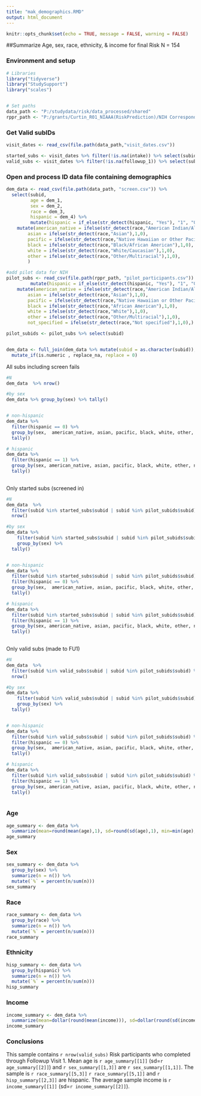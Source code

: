 ```yaml
---
title: "mak_demographics.RMD"
output: html_document
---
```


```r
knitr::opts_chunk$set(echo = TRUE, message = FALSE, warning = FALSE)
```

##Summarize Age, sex, race, ethnicity, & income for final Risk N = 154

### Environment and setup
```r
# Libraries
library("tidyverse")
library("StudySupport")
library("scales")


# Set paths
data_path <- "P:/studydata/risk/data_processed/shared"
rppr_path <- "P:/grants/Curtin_R01_NIAAA(RiskPrediction)/NIH Correspondence/Final RPPR 2022"
```

### Get Valid subIDs
```r
visit_dates <- read_csv(file.path(data_path,"visit_dates.csv"))

started_subs <- visit_dates %>% filter(!is.na(intake)) %>% select(subid)
valid_subs <- visit_dates %>% filter(!is.na(followup_1)) %>% select(subid)

```

### Open and process ID data file containing demographics
```r
dem_data <- read_csv(file.path(data_path, "screen.csv")) %>%
  select(subid,  
         age = dem_1, 
         sex = dem_2, 
         race = dem_3, 
         hispanic = dem_4) %>%
         mutate(hispanic = if_else(str_detect(hispanic, "Yes"), "1", "0")) %>% 
    mutate(american_native = ifelse(str_detect(race,"American Indian/Alaska Native"),1,0),
        asian = ifelse(str_detect(race,"Asian"),1,0),
        pacific = ifelse(str_detect(race,"Native Hawaiian or Other Pacific Islander"),1,0),
        black = ifelse(str_detect(race,"Black/African American"),1,0),
        white = ifelse(str_detect(race,"White/Caucasian"),1,0),
        other = ifelse(str_detect(race,"Other/Multiracial"),1,0),
        )

#add pilot data for NIH
pilot_subs <- read_csv(file.path(rppr_path, "pilot_participants.csv")) %>%
         mutate(hispanic = if_else(str_detect(hispanic, "Yes"), "1", "0")) %>% 
    mutate(american_native = ifelse(str_detect(race,"American Indian/Alaska Native"),1,0),
        asian = ifelse(str_detect(race,"Asian"),1,0),
        pacific = ifelse(str_detect(race,"Native Hawaiian or Other Pacific Islander"),1,0),
        black = ifelse(str_detect(race,"African American"),1,0),
        white = ifelse(str_detect(race,"White"),1,0),
        other = ifelse(str_detect(race,"Other/Multiracial"),1,0),
        not_specified = ifelse(str_detect(race,"Not specified"),1,0),)

pilot_subids <- pilot_subs %>% select(subid)


dem_data <- full_join(dem_data %>% mutate(subid = as.character(subid)), pilot_subs) %>%
  mutate_if(is.numeric , replace_na, replace = 0)

```


All subs including screen fails
```r
#N
dem_data  %>% nrow()

#by sex
dem_data %>% group_by(sex) %>% tally()  


# non-hispanic
dem_data %>%
  filter(hispanic == 0) %>%
  group_by(sex,  american_native, asian, pacific, black, white, other, not_specified) %>%
  tally()

# hispanic
dem_data %>%
  filter(hispanic == 1) %>%
  group_by(sex, american_native, asian, pacific, black, white, other, not_specified) %>%
  tally()
  
```


Only started subs (screened in)
```r
#N
dem_data  %>% 
  filter(subid %in% started_subs$subid | subid %in% pilot_subids$subid) %>%
  nrow()

#by sex
dem_data %>% 
    filter(subid %in% started_subs$subid | subid %in% pilot_subids$subid) %>%
    group_by(sex) %>% 
  tally()  


# non-hispanic
dem_data %>%
  filter(subid %in% started_subs$subid | subid %in% pilot_subids$subid) %>%
  filter(hispanic == 0) %>%
  group_by(sex,  american_native, asian, pacific, black, white, other, not_specified) %>%
  tally()

# hispanic
dem_data %>%
  filter(subid %in% started_subs$subid | subid %in% pilot_subids$subid) %>%
  filter(hispanic == 1) %>%
  group_by(sex, american_native, asian, pacific, black, white, other, not_specified) %>%
  tally()
  
```



Only valid subs (made to FU1)
```r
#N
dem_data  %>% 
  filter(subid %in% valid_subs$subid | subid %in% pilot_subids$subid) %>%
  nrow()

#by sex
dem_data %>% 
    filter(subid %in% valid_subs$subid | subid %in% pilot_subids$subid) %>%
    group_by(sex) %>% 
  tally()  


# non-hispanic
dem_data %>%
  filter(subid %in% valid_subs$subid | subid %in% pilot_subids$subid) %>%
  filter(hispanic == 0) %>%
  group_by(sex,  american_native, asian, pacific, black, white, other, not_specified) %>%
  tally()

# hispanic
dem_data %>%
  filter(subid %in% valid_subs$subid | subid %in% pilot_subids$subid) %>%
  filter(hispanic == 1) %>%
  group_by(sex, american_native, asian, pacific, black, white, other, not_specified) %>%
  tally()
  
```



### Age
```r

age_summary <- dem_data %>%
  summarize(mean=round(mean(age),1), sd=round(sd(age),1), min=min(age), max=max(age))
age_summary
```


### Sex
```r
sex_summary <- dem_data %>%
  group_by(sex) %>%
  summarize(n = n()) %>%
  mutate(`%` = percent(n/sum(n)))
sex_summary
```


### Race
```r
race_summary <- dem_data %>%
  group_by(race) %>%
  summarize(n = n()) %>%
  mutate(`%` = percent(n/sum(n)))
race_summary
```


### Ethnicity
```r
hisp_summary <- dem_data %>%
  group_by(hispanic) %>%
  summarize(n = n()) %>%
  mutate(`%` = percent(n/sum(n)))
hisp_summary  
```


### Income
```r
income_summary <- dem_data %>%
  summarize(mean=dollar(round(mean(income))), sd=dollar(round(sd(income))), min=dollar(min(income)), max=dollar(max(income)))
income_summary
```


### Conclusions

This sample contains `r nrow(valid_subs)` Risk participants who completed through Followup Visit 1. Mean age is `r age_summary[[1]]` (sd=`r age_summary[[2]]`) and `r sex_summary[[1,3]]` are `r sex_summary[[1,1]]`. The sample is `r race_summary[[5,3]]` `r race_summary[[5,1]]` and `r hisp_summary[[2,3]]` are hispanic.  The average sample income is `r income_summary[[1]]` (sd=`r income_summary[[2]]`).
